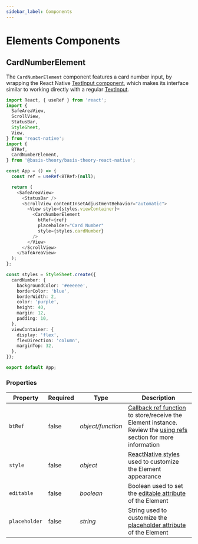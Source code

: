```yaml
---
sidebar_label: Components
---
```


# Elements Components

## CardNumberElement

The `CardNumberElement` component features a card number input, by wrapping the React Native [TextInput component](https://reactnative.dev/docs/textinput),
which makes its interface similar to working directly with a regular [TextInput](https://reactnative.dev/docs/textinput).

```typescript jsx showLineNumbers
import React, { useRef } from 'react';
import {
  SafeAreaView,
  ScrollView,
  StatusBar,
  StyleSheet,
  View,
} from 'react-native';
import {
  BTRef,
  CardNumberElement,
} from '@basis-theory/basis-theory-react-native';

const App = () => {
  const ref = useRef<BTRef>(null);

  return (
    <SafeAreaView>
      <StatusBar />
      <ScrollView contentInsetAdjustmentBehavior="automatic">
        <View style={styles.viewContainer}>
          <CardNumberElement
            btRef={ref}
            placeholder="Card Number"
            style={styles.cardNumber}
          />
        </View>
      </ScrollView>
    </SafeAreaView>
  );
};

const styles = StyleSheet.create({
  cardNumber: {
    backgroundColor: '#eeeeee',
    borderColor: 'blue',
    borderWidth: 2,
    color: 'purple',
    height: 40,
    margin: 12,
    padding: 10,
  },
  viewContainer: {
    display: 'flex',
    flexDirection: 'column',
    marginTop: 32,
  },
});

export default App;
```

### Properties

| Property      | Required | Type              | Description                                                                                                                                                                                                                              |
|---------------|----------|-------------------|------------------------------------------------------------------------------------------------------------------------------------------------------------------------------------------------------------------------------------------|
| `btRef`       | false    | _object/function_ | [Callback ref function](https://react.dev/learn/referencing-values-with-refs) to store/receive the Element instance. Review the [using refs](/docs/sdks/mobile/react-native#using-refs) section for more information                     |
| `style`       | false    | _object_          | [ReactNative styles](https://reactnative.dev/docs/style) used to customize the Element appearance                                                                                                                                        |
| `editable`    | false    | _boolean_         | Boolean used to set the [editable attribute](https://reactnative.dev/docs/textinput#editable) of the Element                                                                                                                             |
| `placeholder` | false    | _string_          | String used to customize the [placeholder attribute](https://reactnative.dev/docs/textinput#placeholder) of the Element                                                                                                                  |
